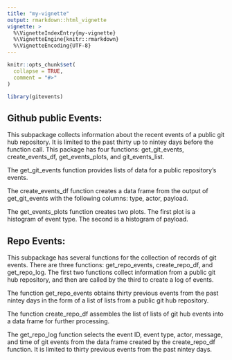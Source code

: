 ```yaml
---
title: "my-vignette"
output: rmarkdown::html_vignette
vignette: >
  %\VignetteIndexEntry{my-vignette}
  %\VignetteEngine{knitr::rmarkdown}
  %\VignetteEncoding{UTF-8}
---
```


```r
knitr::opts_chunk$set(
  collapse = TRUE,
  comment = "#>"
)
```

```r
library(gitevents)
```
## Github public Events:

This subpackage collects information about the recent events of a public git hub repository. It is limited to the past thirty up to nintey days before the function call. This package has four functions: get_git_events, create_events_df, get_events_plots, and git_events_list.

The get_git_events function provides lists of data for a public repository's events. 

The create_events_df function creates a data frame from the output of get_git_events with the following columns: type, actor, payload. 

The get_events_plots function creates two plots. The first plot is a histogram of event type. The second is a histogram of payload.

## Repo Events:

This subpackage has several functions for the collection of records of git events. There are three functions: get_repo_events, create_repo_df, and get_repo_log. The first two functions collect information from a public git hub repository, and then are called by the third to create a log of events.

The function get_repo_events obtains thirty previous events from the past nintey days in the form of a list of lists from a public git hub repository.

The function create_repo_df assembles the list of lists of git hub events into a data frame for further processing. 

The get_repo_log function selects the event ID, event type, actor, message, and time of git events from the data frame created by the create_repo_df function. It is limited to thirty previous events from the past nintey days.


